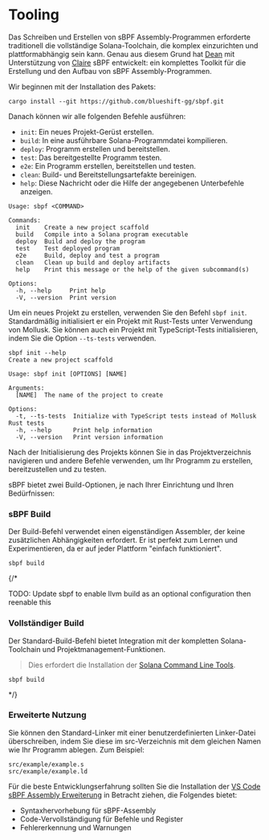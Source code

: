 
# Tooling

Das Schreiben und Erstellen von sBPF Assembly-Programmen erforderte traditionell die vollständige Solana-Toolchain, die komplex einzurichten und plattformabhängig sein kann. Genau aus diesem Grund hat [Dean](https://x.com/deanmlittle) mit Unterstützung von [Claire](https://x.com/clairefxyz) sBPF entwickelt: ein komplettes Toolkit für die Erstellung und den Aufbau von sBPF Assembly-Programmen.

<ArticleSection name="Installation" id="installation" level="h2" />

Wir beginnen mit der Installation des Pakets:

```
cargo install --git https://github.com/blueshift-gg/sbpf.git
```

Danach können wir alle folgenden Befehle ausführen:
- `init`: Ein neues Projekt-Gerüst erstellen.
- `build`: In eine ausführbare Solana-Programmdatei kompilieren.
- `deploy`: Programm erstellen und bereitstellen.
- `test`: Das bereitgestellte Programm testen.
- `e2e`: Ein Programm erstellen, bereitstellen und testen.
- `clean`: Build- und Bereitstellungsartefakte bereinigen.
- `help`: Diese Nachricht oder die Hilfe der angegebenen Unterbefehle anzeigen.

```text
Usage: sbpf <COMMAND>

Commands:
  init    Create a new project scaffold
  build   Compile into a Solana program executable
  deploy  Build and deploy the program
  test    Test deployed program
  e2e     Build, deploy and test a program
  clean   Clean up build and deploy artifacts
  help    Print this message or the help of the given subcommand(s)

Options:
  -h, --help     Print help
  -V, --version  Print version
```

<ArticleSection name="Ein neues Projekt initialisieren" id="initialize-a-new-project" level="h2" />

Um ein neues Projekt zu erstellen, verwenden Sie den Befehl `sbpf init`. Standardmäßig initialisiert er ein Projekt mit Rust-Tests unter Verwendung von Mollusk. Sie können auch ein Projekt mit TypeScript-Tests initialisieren, indem Sie die Option `--ts-tests` verwenden.

```text
sbpf init --help
Create a new project scaffold

Usage: sbpf init [OPTIONS] [NAME]

Arguments:
  [NAME]  The name of the project to create

Options:
  -t, --ts-tests  Initialize with TypeScript tests instead of Mollusk Rust tests
  -h, --help      Print help information
  -V, --version   Print version information
```

Nach der Initialisierung des Projekts können Sie in das Projektverzeichnis navigieren und andere Befehle verwenden, um Ihr Programm zu erstellen, bereitzustellen und zu testen.

<ArticleSection name="Programme erstellen" id="building-programs" level="h2" />

sBPF bietet zwei Build-Optionen, je nach Ihrer Einrichtung und Ihren Bedürfnissen:

### sBPF Build

Der Build-Befehl verwendet einen eigenständigen Assembler, der keine zusätzlichen Abhängigkeiten erfordert. Er ist perfekt zum Lernen und Experimentieren, da er auf jeder Plattform "einfach funktioniert".

```
sbpf build
```

{/*

TODO: Update sbpf to enable llvm build as an optional configuration then reenable this

### Vollständiger Build

Der Standard-Build-Befehl bietet Integration mit der kompletten Solana-Toolchain und Projektmanagement-Funktionen.

> Dies erfordert die Installation der [Solana Command Line Tools](https://docs.anza.xyz/cli/install/).

```
sbpf build
```

 */}

### Erweiterte Nutzung

Sie können den Standard-Linker mit einer benutzerdefinierten Linker-Datei überschreiben, indem Sie diese im src-Verzeichnis mit dem gleichen Namen wie Ihr Programm ablegen. Zum Beispiel:

```text
src/example/example.s
src/example/example.ld
```

<ArticleSection name="Entwicklungsumgebung" id="development-environment" level="h2" />

Für die beste Entwicklungserfahrung sollten Sie die Installation der [VS Code sBPF Assembly Erweiterung](https://github.com/deanmlittle/vscode-sbpf-asm) in Betracht ziehen, die Folgendes bietet:
- Syntaxhervorhebung für sBPF-Assembly
- Code-Vervollständigung für Befehle und Register
- Fehlererkennung und Warnungen
